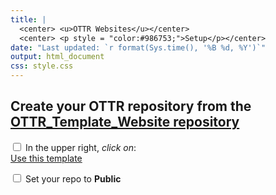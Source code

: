 ```yaml
---
title: |
  <center> <u>OTTR Websites</u></center>
  <center> <p style = "color:#986753;">Setup</p></center>
date: "Last updated: `r format(Sys.time(), '%B %d, %Y')`"
output: html_document
css: style.css
---
```



## Create your OTTR repository from the [OTTR_Template_Website repository](https://github.com/jhudsl/OTTR_Template_Website)

<input type="checkbox">  In the upper right, _click on_: <div class = "github_button"><a href="https://github.com/new?template_name=OTTR_Template_Website&template_owner=jhudsl"> Use this template</a></div>

<input type="checkbox">  Set your repo to **Public**

